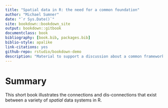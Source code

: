 ```yaml
--- 
title: "Spatial data in R: the need for a common foundation"
author: "Michael Sumner"
date: "`r Sys.Date()`"
site: bookdown::bookdown_site
output: bookdown::gitbook
documentclass: book
bibliography: [book.bib, packages.bib]
biblio-style: apalike
link-citations: yes
github-repo: rstudio/bookdown-demo
description: "Material to support a discussion about a common framework for spatial data in R."
---
```


# Summary

This short book illustrates the connections and dis-connections that exist between a variety of _spatial_ data systems in R. 

